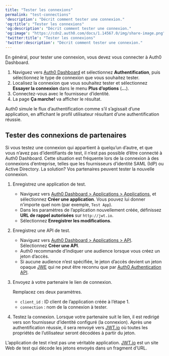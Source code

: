 ```yaml
---
title: "Tester les connexions"
permalink: "test-connections"
'description': "Décrit comment tester une connexion."
'og:title': "Tester les connexions"
'og:description': "Décrit comment tester une connexion."
'og:image': "https://cdn2.auth0.com/docs/1.14567.0/img/share-image.png"
'twitter:title': "Tester les connexions"
'twitter:description': "Décrit comment tester une connexion."
---
```



En général, pour tester une connexion, vous devez vous connecter à <Tooltip href="/docs/docs/fr-ca/glossary?term=auth0-dashboard" tip="Auth0 Dashboard
Principal produit d’Auth0 pour configurer vos services." cta="Voir le glossaire">Auth0 Dashboard</Tooltip>.

1. Naviguez vers [Auth0 Dashboard](https://manage.auth0.com/#) et sélectionnez **Authentification**, puis sélectionnez le type de connexion que vous souhaitez tester.
2. Localisez la connexion que vous souhaitez tester et sélectionnez **Essayer la connexion** dans le menu **Plus d’options** (**...**).
3. Connectez-vous avec le fournisseur d’identité.
4. La page **Ça marche!** va afficher le résultat.

Auth0 simule le flux d’authentification comme s’il s’agissait d’une application, en affichant le profil utilisateur résultant d’une authentification réussie.

## Tester des connexions de partenaires

Si vous testez une connexion qui appartient à quelqu’un d’autre, et que vous n’avez pas d’identifiants de test, il n’est pas possible d’être connecté à Auth0 Dashboard. Cette situation est fréquente lors de la connexion à des connexions d’entreprise, telles que les fournisseurs d’identité <Tooltip href="/docs/docs/fr-ca/glossary?term=security-assertion-markup-language" tip="Security Assertion Markup Language (SAML)
Protocole normalisé permettant à deux parties d’échanger des informations d’authentification sans mot de passe." cta="Voir le glossaire">SAML</Tooltip> (<Tooltip href="/docs/docs/fr-ca/glossary?term=idp" tip="Fournisseur d’identité (IdP)
Service de stockage et de gestion des identités numériques." cta="Voir le glossaire">IdP</Tooltip>) ou Active Directory. La solution? Vos partenaires peuvent tester la nouvelle connexion.

1. Enregistrez une application de test.

   * Naviguez vers [Auth0 Dashboard > Applications > Applications](https://manage.auth0.com/#/applications), et sélectionnez **Créer une application**. Vous pouvez lui donner n’importe quel nom (par exemple, `Test App`).
   * Dans les paramètres de l’application nouvellement créée, définissez **URL de rappel autorisées** sur `http://jwt.io`.
   * Sélectionnez **Enregistrer les modifications**.
2. Enregistrez une API de test.

   * Naviguez vers [Auth0 Dashboard > Applications > API](http://https://manage.auth0.com/#/api). Sélectionnez **Créer une API**.
   * Auth0 recommande d’indiquer une audience lorsque vous créez un jeton d’accès.
   * Si aucune audience n’est spécifiée, le jeton d’accès devient un jeton opaque [JWE](https://datatracker.ietf.org/doc/html/rfc7516#section-3.3) qui ne peut être reconnu que par [Auth0 Authentication API](https://auth0.com/docs/api/authentication).
3. Envoyez à votre partenaire le lien de connexion.

    <AuthCodeBlock children={codeExample} language="text" lines />

   Remplacez ces deux paramètres.
   * `client_id` : ID client de l’application créée à l’étape 1.
   * `connection` : nom de la connexion à tester.
4. Testez la connexion. Lorsque votre partenaire suit le lien, il est redirigé vers son fournisseur d’identité configuré (la connexion). Après une authentification réussie, il sera renvoyé vers [JWT.io](http://jwt.io) où toutes les propriétés de l’utilisateur seront décodées à partir du jeton.

<Callout icon="file-lines" color="#0EA5E9" iconType="regular">

L’application de test n’est pas une véritable application. [JWT.io](http://jwt.io) est un site Web de test qui décode les jetons envoyés dans un fragment d’URL.

</Callout>

